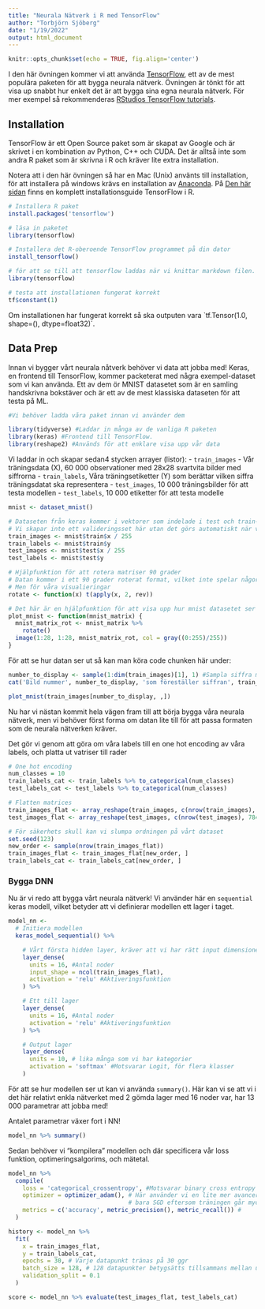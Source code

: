 ```yaml
---
title: "Neurala Nätverk i R med TensorFlow"
author: "Torbjörn Sjöberg"
date: "1/19/2022"
output: html_document
---
```


```r

knitr::opts_chunk$set(echo = TRUE, fig.align='center')
```

I den här övningen kommer vi att använda [TensorFlow](https://www.tensorflow.org/), ett av de mest populära paketen för att bygga neurala nätverk.
Övningen är tönkt för att visa up snabbt hur enkelt det är att bygga sina egna neurala nätverk. För mer exempel så rekommenderas [RStudios TensorFlow tutorials](https://tensorflow.rstudio.com/tutorials/).

## Installation
TensorFlow är ett Open Source paket som är skapat av Google och är skrivet i en kombination av Python, C++ och CUDA.
Det är alltså inte som andra R paket som är skrivna i R och kräver lite extra installation.

Notera att i den här övningen så har en Mac (Unix) använts till installation, för att installera på windows krävs en installation av
[Anaconda](https://www.anaconda.com/). På [Den här sidan](https://tensorflow.rstudio.com/installation/) finns en komplett installationsguide TensorFlow i R.


```r
# Installera R paket
install.packages('tensorflow')

# läsa in paketet
library(tensorflow)

# Installera det R-oberoende TensorFlow programmet på din dator
install_tensorflow()

```

```r
# för att se till att tensorflow laddas när vi knittar markdown filen.
library(tensorflow)
```

```r
# testa att installationen fungerat korrekt
tf$constant(1)
```

Om installationen har fungerat korrekt så ska outputen vara `tf.Tensor(1.0, shape=(), dtype=float32)´.

## Data Prep

Innan vi bygger vårt neurala nåtverk behöver vi data att jobba med! Keras, en frontend till TensorFlow, kommer packeterat med några exempel-dataset som vi kan använda.
Ett av dem ör MNIST datasetet som är en samling handskrivna bokstäver och är ett av de mest klassiska dataseten för att testa på ML.

```r
#Vi behöver ladda våra paket innan vi använder dem

library(tidyverse) #Laddar in många av de vanliga R paketen
library(keras) #Frontend till TensorFlow.
library(reshape2) #Används för att enklare visa upp vår data
```

Vi laddar in och skapar sedan4 stycken arrayer (listor):
- `train_images` - Vår träningsdata (X), 60 000 observationer med 28x28 svartvita bilder med siffrorna
- `train_labels`, Våra träningsetiketter (Y) som berättar vilken siffra träningsdatat ska representera
- `test_images`, 10 000 träningsbilder för att testa modellen
- `test_labels`, 10 000 etiketter för att testa modelle

```r
mnist <- dataset_mnist()

# Dataseten från keras kommer i vektorer som indelade i test och train-set.
# Vi skapar inte ett valideringsset här utan det görs automatiskt när vi tränar modellen senare.
train_images <- mnist$train$x / 255
train_labels <- mnist$train$y
test_images <- mnist$test$x / 255
test_labels <- mnist$test$y
```

```r
# Hjälpfunktion för att rotera matriser 90 grader
# Datan kommer i ett 90 grader roterat format, vilket inte spelar någor roll för NN
# Men för våra visualieringar
rotate <- function(x) t(apply(x, 2, rev))

# Det här är en hjälpfunktion för att visa upp hur mnist datasetet ser ut
plot_mnist <- function(mnist_matrix) {
  mnist_matrix_rot <- mnist_matrix %>%
    rotate()
  image(1:28, 1:28, mnist_matrix_rot, col = gray((0:255)/255))
}
```
För att se hur datan ser ut så kan man köra code chunken här under:

```r
number_to_display <- sample(1:dim(train_images)[1], 1) #Sampla siffra mellan 1 och antalet träningsexempel
cat('Bild nummer', number_to_display, 'som föreställer siffran', train_labels[number_to_display], ':\n\n')
```
```r
plot_mnist(train_images[number_to_display, ,])
```

Nu har vi nästan kommit hela vägen fram till att börja bygga våra neurala nätverk, men vi behöver först forma om datan lite till för att
passa formaten som de neurala nätverken kräver.

Det gör vi genom att göra om våra labels till en one hot encoding av våra labels, och platta ut vatriser till rader

```r
# One hot encoding
num_classes = 10
train_labels_cat <- train_labels %>% to_categorical(num_classes)
test_labels_cat <- test_labels %>% to_categorical(num_classes)

# Flatten matrices
train_images_flat <- array_reshape(train_images, c(nrow(train_images), 784))
test_images_flat <- array_reshape(test_images, c(nrow(test_images), 784))

# För säkerhets skull kan vi slumpa ordningen på vårt dataset
set.seed(123)
new_order <- sample(nrow(train_images_flat))
train_images_flat <- train_images_flat[new_order, ]
train_labels_cat <- train_labels_cat[new_order, ]

```


### Bygga DNN

Nu är vi redo att bygga vårt neurala nätverk!
Vi använder här en `sequential` keras modell, vilket betyder att vi definierar modellen ett lager i taget.

```r

model_nn <-
  # Initiera modellen
  keras_model_sequential() %>%

    # Vårt första hidden layer, kräver att vi har rätt input dimensioner
    layer_dense(
      units = 16, #Antal noder
      input_shape = ncol(train_images_flat),
      activation = 'relu' #Aktiveringsfunktion
    ) %>%

    # Ett till lager
    layer_dense(
      units = 16, #Antal noder
      activation = 'relu' #Aktiveringsfunktion
    ) %>%

    # Output lager
    layer_dense(
      units = 10, # lika många som vi har kategorier
      activation = 'softmax' #Motsvarar Logit, för flera klasser
    )
```

För att se hur modellen ser ut kan vi använda `summary()`.
Här kan vi se att vi i det här relativt enkla nätverket med 2 gömda lager med 16 noder var, har 13 000 parametrar att jobba med!

Antalet parametrar växer fort i NN!

```r
model_nn %>% summary()
```

Sedan behöver vi "kompilera" modellen och där specificera vår loss funktion, optimeringsalgorims, och mätetal.

```r
model_nn %>%
  compile(
    loss = 'categorical_crossentropy', #Motsvarar binary cross entropy för multi-class
    optimizer = optimizer_adam(), # Här använder vi en lite mer avancerad optimerare än
                                  # bara SGD eftersom träningen går mycket snabbare.
    metrics = c('accuracy', metric_precision(), metric_recall()) #
  )

history <- model_nn %>%
  fit(
    x = train_images_flat,
    y = train_labels_cat,
    epochs = 30, # Varje datapunkt tränas på 30 ggr
    batch_size = 128, # 128 datapunkter betygsätts tillsammans mellan uppdateringar
    validation_split = 0.1
  )
```

```r
score <- model_nn %>% evaluate(test_images_flat, test_labels_cat)
```

